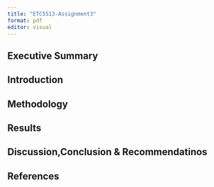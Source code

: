```yaml
---
title: "ETC5513-Assignment3"
format: pdf
editor: visual
---
```


## Executive Summary


## Introduction


## Methodology 


## Results


## Discussion,Conclusion & Recommendatinos


## References